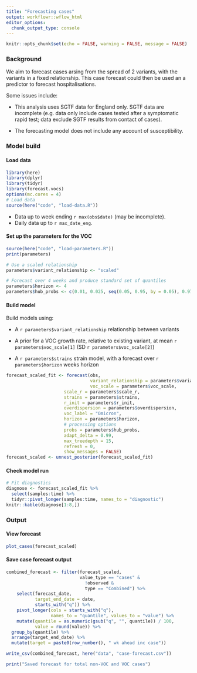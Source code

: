```yaml
---
title: "Forecasting cases"
output: workflowr::wflow_html
editor_options:
  chunk_output_type: console
---
```


```r
knitr::opts_chunk$set(echo = FALSE, warning = FALSE, message = FALSE)
```

### Background

We aim to forecast cases arsing from the spread of 2 variants, with the variants in a fixed relationship. This case forecast could then be used an a predictor to forecast hospitalisations.

Some issues include:

- This analysis uses SGTF data for England only. SGTF data are incomplete (e.g. data only include cases tested after a symptomatic rapid test; data exclude SGTF results from contact of cases).

- The forecasting model does not include any account of susceptibility.

### Model build

#### Load data
```r
library(here)
library(dplyr)
library(tidyr)
library(forecast.vocs)
options(mc.cores = 4)
# Load data
source(here("code", "load-data.R"))
```
- Data up to week ending `r max(obs$date)` (may be incomplete).
- Daily data up to `r max_date_eng`.

#### Set up the parameters for the VOC
```r
source(here("code", "load-parameters.R"))
print(parameters)

# Use a scaled relationship
parameters$variant_relationship <- "scaled"

# Forecast over 4 weeks and produce standard set of quantiles
parameters$horizon <- 4
parameters$hub_probs <- c(0.01, 0.025, seq(0.05, 0.95, by = 0.05), 0.975, 0.99)
```

#### Build model

Build models using:

- A `r parameters$variant_relationship` relationship between variants

- A prior for a VOC growth rate, relative to existing variant, at mean `r parameters$voc_scale[1]` (SD `r parameters$voc_scale[2]`)

- A `r parameters$strains` strain model, with a forecast over `r parameters$horizon` weeks horizon

```r
forecast_scaled_fit <- forecast(obs, 
                                variant_relationship = parameters$variant_relationship,
                                voc_scale = parameters$voc_scale,
                      scale_r = parameters$scale_r,
                      strains = parameters$strains,
                      r_init = parameters$r_init,
                      overdispersion = parameters$overdispersion,
                      voc_label = "Omicron",
                      horizon = parameters$horizon,
                      # processing options
                      probs = parameters$hub_probs,
                      adapt_delta = 0.99,
                      max_treedepth = 15,
                      refresh = 0,
                      show_messages = FALSE)
forecast_scaled <- unnest_posterior(forecast_scaled_fit)
```
#### Check model run
```r
# Fit diagnostics
diagnose <- forecast_scaled_fit %>%
  select(samples:time) %>%
  tidyr::pivot_longer(samples:time, names_to = "diagnostic")
knitr::kable(diagnose[1:8,])
```

### Output

#### View forecast
```r
plot_cases(forecast_scaled)
```

#### Save case forecast output
```r
combined_forecast <- filter(forecast_scaled, 
                            value_type == "cases" & 
                              !observed &
                              type == "Combined") %>%
    select(forecast_date, 
           target_end_date = date,
           starts_with("q")) %>%
    pivot_longer(cols = starts_with("q"),
                 names_to = "quantile", values_to = "value") %>%
    mutate(quantile = as.numeric(gsub("q", "", quantile)) / 100,
           value = round(value)) %>%
  group_by(quantile) %>%
  arrange(target_end_date) %>%
  mutate(target = paste0(row_number(), " wk ahead inc case"))

write_csv(combined_forecast, here("data", "case-forecast.csv"))

print("Saved forecast for total non-VOC and VOC cases")
```
